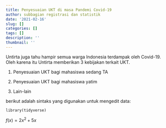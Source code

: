 ```yaml
---
title: Penyesuaian UKT di masa Pandemi Covid-19
author: subbagian registrasi dan statistik
date: '2021-02-16'
slug: []
categories: []
tags: []
description: ''
thumbnail: ''
---
```


Untirta juga tahu hampir semua warga Indonesia terdampak oleh Covid-19. Oleh karena itu Untirta memberikan 3 kebijakan terkait UKT.

1.  Penyesuaian UKT bagi mahasiswa sedang TA

2.  Penyesuaian UKT bagi mahasiswa yatim

3.  Lain-lain

berikut adalah sintaks yang digunakan untuk mengedit data:

`library(tidyverse)`

$f(x)=2x^2+5x$
